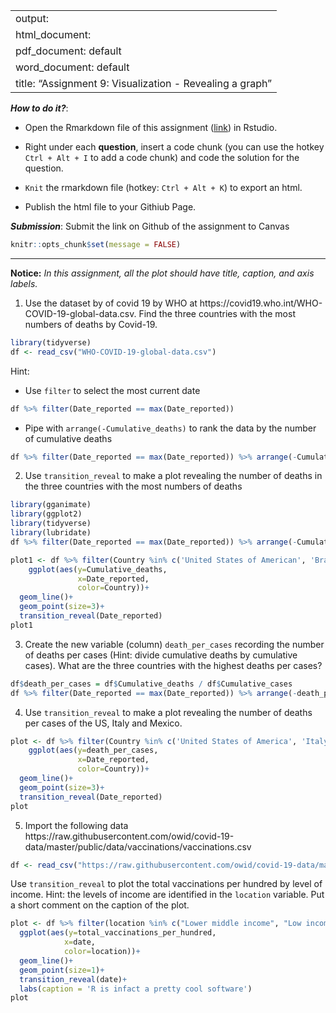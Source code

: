 
---
output: 
  html_document:
  pdf_document: default
  word_document: default
title: "Assignment 9: Visualization - Revealing a graph"
---

***How to do it?***: 

- Open the Rmarkdown file of this assignment ([link](assignment9.Rmd)) in Rstudio. 

- Right under each **question**, insert  a code chunk (you can use the hotkey `Ctrl + Alt + I` to add a code chunk) and code the solution for the question. 

- `Knit` the rmarkdown file (hotkey: `Ctrl + Alt + K`) to export an html.  

-  Publish the html file to your Githiub Page. 

***Submission***: Submit the link on Github of the assignment to Canvas

```r
knitr::opts_chunk$set(message = FALSE)
```


-------

**Notice:** *In this assignment, all the plot should have title, caption, and axis labels. *

1. Use the dataset by of covid 19 by WHO at https://covid19.who.int/WHO-COVID-19-global-data.csv. Find the three countries with the most numbers of deaths by Covid-19. 
```r
library(tidyverse)
df <- read_csv("WHO-COVID-19-global-data.csv")
```

Hint: 

-  Use `filter` to select the most current date 
```r
df %>% filter(Date_reported == max(Date_reported))
```

-  Pipe with `arrange(-Cumulative_deaths)` to rank the data by the number of cumulative deaths
```r
df %>% filter(Date_reported == max(Date_reported)) %>% arrange(-Cumulative_deaths)
```


2. Use `transition_reveal` to make a plot revealing the number of deaths in the three countries with the most numbers of deaths
```r
library(gganimate)
library(ggplot2)
library(tidyverse)
library(lubridate)
df %>% filter(Date_reported == max(Date_reported)) %>% arrange(-Cumulative_deaths) %>% top_n(3,Cumulative_deaths)
```
```r
plot1 <- df %>% filter(Country %in% c('United States of American', 'Brazil', 'India')) %>%
    ggplot(aes(y=Cumulative_deaths,
               x=Date_reported,
               color=Country))+
  geom_line()+
  geom_point(size=3)+
  transition_reveal(Date_reported)
plot1
```

3. Create the new variable (column) `death_per_cases` recording the number of deaths per cases (Hint: divide cumulative deaths by cumulative cases).  What are the three countries with the highest deaths per cases? 
```r
df$death_per_cases = df$Cumulative_deaths / df$Cumulative_cases
df %>% filter(Date_reported == max(Date_reported)) %>% arrange(-death_per_cases) %>% top_n(3,death_per_cases)
```

4. Use `transition_reveal` to make a plot revealing the number of deaths per cases of the US, Italy and Mexico. 
```r
plot <- df %>% filter(Country %in% c('United States of America', 'Italy', 'Mexico')) %>%
    ggplot(aes(y=death_per_cases,
               x=Date_reported,
               color=Country))+
  geom_line()+
  geom_point(size=3)+
  transition_reveal(Date_reported)
plot
```

5. Import the following data https://raw.githubusercontent.com/owid/covid-19-data/master/public/data/vaccinations/vaccinations.csv
```r
df <- read_csv("https://raw.githubusercontent.com/owid/covid-19-data/master/public/data/vaccinations/vaccinations.csv")
```
                      
Use `transition_reveal` to plot the total vaccinations per hundred by level of income. Hint: the levels of income are identified in the `location` variable. Put a short comment on the caption of the plot. 
```r
plot <- df %>% filter(location %in% c("Lower middle income", "Low income", "Upper middle income")) %>% 
  ggplot(aes(y=total_vaccinations_per_hundred,
            x=date,
            color=location))+ 
  geom_line()+
  geom_point(size=1)+
  transition_reveal(date)+
  labs(caption = 'R is infact a pretty cool software')
plot
```

